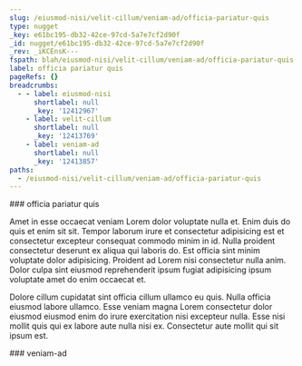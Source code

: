 ```yaml
---
slug: /eiusmod-nisi/velit-cillum/veniam-ad/officia-pariatur-quis
type: nugget
_key: e61bc195-db32-42ce-97cd-5a7e7cf2d90f
_id: nugget/e61bc195-db32-42ce-97cd-5a7e7cf2d90f
_rev: _iKCEnsK---
fspath: blah/eiusmod-nisi/velit-cillum/veniam-ad/officia-pariatur-quis.md
label: officia pariatur quis
pageRefs: {}
breadcrumbs:
  - - label: eiusmod-nisi
      shortlabel: null
      _key: '12412967'
    - label: velit-cillum
      shortlabel: null
      _key: '12413769'
    - label: veniam-ad
      shortlabel: null
      _key: '12413857'
paths:
  - /eiusmod-nisi/velit-cillum/veniam-ad/officia-pariatur-quis
---
```


<NuggetArea>
<Nugget slug="/eiusmod-nisi/velit-cillum/veniam-ad/officia-pariatur-quis" type="nugget" _key="e61bc195-db32-42ce-97cd-5a7e7cf2d90f" _id="nugget/e61bc195-db32-42ce-97cd-5a7e7cf2d90f" _rev="_iKCEnsK---" fspath="blah/eiusmod-nisi/velit-cillum/veniam-ad/officia-pariatur-quis.md" label="officia pariatur quis" paths="/eiusmod-nisi/velit-cillum/veniam-ad/officia-pariatur-quis">
<NuggetBody>
### officia pariatur quis

Amet in esse occaecat veniam Lorem dolor voluptate nulla et. Enim duis do quis et enim sit sit. Tempor laborum irure et consectetur adipisicing est et consectetur excepteur consequat commodo minim in id. Nulla proident consectetur deserunt ex aliqua qui laboris do. Est officia sint minim voluptate dolor adipisicing. Proident ad Lorem nisi consectetur nulla anim. Dolor culpa sint eiusmod reprehenderit ipsum fugiat adipisicing ipsum voluptate amet do enim occaecat et.

Dolore cillum cupidatat sint officia cillum ullamco eu quis. Nulla officia eiusmod labore ullamco. Esse veniam magna Lorem consectetur dolor eiusmod eiusmod enim do irure exercitation nisi excepteur nulla. Esse nisi mollit quis qui ex labore aute nulla nisi ex. Consectetur aute mollit qui sit ipsum est.

</NuggetBody>
<Breadcrumbs>
<Crumbs>
<Crumb _key="12412967" label="eiusmod-nisi" /><Crumb _key="12413769" label="velit-cillum" /><Crumb _key="12413857" label="veniam-ad" />
</Crumbs>
</Breadcrumbs>
</Nugget>

<NuggetsInbound>
</NuggetsInbound>
<NuggetsOutbound>
</NuggetsOutbound>
</NuggetArea>
<PassagesInbound>
<Passage direction="inbound" type="passage" _key="12413857" _id="passage/12413857" _rev="_iKCEnsG---" label="veniam-ad" passage="veniam-ad" fspath="blah/eiusmod-nisi/velit-cillum/veniam-ad" paths="/eiusmod-nisi/velit-cillum/veniam-ad" slug="/eiusmod-nisi/velit-cillum/veniam-ad">
<NuggetBody>
### veniam-ad

</NuggetBody>
<Breadcrumbs>
<Crumbs>
<Crumb _key="12412967" label="eiusmod-nisi" /><Crumb _key="12413769" label="velit-cillum" />
</Crumbs>
</Breadcrumbs>
</Passage>

</PassagesInbound>
<PassagesOutbound>
</PassagesOutbound>